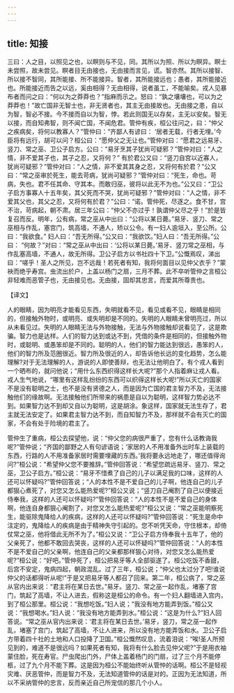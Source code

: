 ```yaml
---
---
---
```

title: 知接
---



三曰：人之目，以照见之也，以瞑则与不见，同。其所以为照、所以为瞑异。瞑士未尝照，故未尝见。瞑者目无由接也，无由接而言见，谎。智亦然。其所以接智、所以接不智同，其所能接、所不能接异。智者，其所能接远也；愚者，其所能接近也。所能接近而告之以远，奚由相得？无由相得，说者虽工，不能喻矣。戎人见暴布者而问之曰：“何以为之莽莽也？”指麻而示之。怒曰：“孰之壤壤也，可以为之莽莽也！”故亡国非无智士也，非无贤者也，其主无由接故也。无由接之患，自以为智，智必不接。今不接而自以为智，悖。若此则国无以存矣，主无以安矣。智无以接，而自知弗智，则不闻亡国，不闻危君。管仲有疾，桓公往问之，曰：“仲父之疾病矣，将何以教寡人？”管仲曰：“齐鄙人有谚曰： ‘居者无载，行者无埋。’今臣将有远行，胡可以问？桓公曰：“愿仲父之无让也。”管仲对曰：“愿君之远易牙、竖刀、常之巫、卫公子启方。公曰：“易牙烹其子犹尚可疑邪？”管仲对曰：“人之情，非不爱其子也，其子之忍，又将何？” 有於君公又曰：“竖刀自宫以近寡人，犹尚可疑邪？”管仲对曰：“人之情，非不爱其其身之忍，又将何有於君？”公又曰：“常之巫审於死生，能去苛病，犹尚可疑邪？”管仲对曰：“死生，命也。苛病，失也。君不任其命、守其本。而敢归巫，彼将以此无不为也。”公又曰：“卫公子启方事寡人十五年矣，其父死而不哭，犹尚可疑邪？”管仲对曰：“人之情，非不爱其父也，其父之忍，又将何有於君？”公曰：“诺。管仲死，尽逐之。食不甘，宫不治，苛病起，朝不肃。居三年公曰：“仲父不亦过乎！孰谓仲父尽之乎！”於是皆复召而反。明年，公有病，常之巫从中出曰：“公将以某日薨。”易牙、竖刀、常之巫相与作乱，塞宫门，筑高墙，不通人，矫以公令。有一妇人逾垣入，至公所。公曰：“我欲食。” 妇人曰：“吾无所得。”公又曰：“我欲饮。”妇人曰：“吾无所得。”公曰： “何故？”对曰：“常之巫从中出曰：‘公将以某日薨。’易牙、竖刀常之巫相，与作乱塞高墙，不通人，故无所得。卫公子启方以书社四十下卫。”公慨焉叹，涕出曰：“嗟乎！圣人之所见，岂不远哉！若死者有知，我将何面目以见仲父衣乎？”蒙袂而绝乎寿宫。虫流出於户，上盖以杨门之扇，三月不葬。此不卒听管仲之言桓公非轻难而恶管子也，无由接见也。无由接，固却其忠言，而爱其所尊贵也。

【译文】

人的眼睛，因为明亮才能看见东西，失明就看不见，看见或看不见，眼睛是相同的，但接触外物时，或明亮、或失明却是不同的。失明的人眼睛未曾明亮过，所以从未看见过。失明的人眼睛无法与外物接触，无法与外物接触却说看见了，这是欺骗。智力也是达样。人们的智力达到或达不到，凭借的条件是相同的，但接触外物时，或聪明、或愚笨却是不同的。聪明的人，他们的智力能达到很远，愚笨的人，他们的智力所及范圈很近。智力所及很近的人，却告诉他长远的变化趋势，怎么能理解?对于无法理解的人，游说的人即使善辩，也无法让他明白了。有个戎人看到一个晒布的，就问他说；“用什么东西织得这样长大呢?”那个人指着麻让戎人看。戎人生气地说，“哪里有这样乱纷纷的东西可以织得这样长大呢!”所以灭亡的国家不是没有聪明之士，也不是没有贤德之人，而是因为亡国的君主智力不及，无法接触他们的缘故啊。无法接触他们所带来的祸患是自以为聪明，这样智力势必达不到。如果智力达不到却又自以为聪明，这是胡涂。象这样，国家就无法生存了，君主就无法安定了。如果君主智力达不到，而自知智力不及，那样就不会有灭亡的国家，不会有处于险境的君主了。

管仲生了重病，桓公去探望他，说：“仲父您的病很严重了，您有什么话教诲我呢?”管仲说；“齐国的鄙野之人有句谚语说；‘家居的人不用准备外出时车上装载的东西，行路的人不用准备家居时需要埋藏的东西。’我将要永远地走了，哪还值得询问?”桓公说：”希望仲父您不要推辞。”管仲回答说：“希望您疏远易牙、竖刀、常之巫，卫公子启方。”桓公说：“易牙不惜煮了自己的儿子以满足我的口味，这样的人还可以怀疑吗?”管仲回答说；“人的本性不是不爱自己的儿子啊，他连自己的儿子都狠心煮死了，对您又怎么能热爱呢?”桓公又说；“竖刀自己阉割了自己以便接近侍奉我，这样的人还可以怀疑吗?”管仲回答说：“人的本性不是不爱自己的身体啊，他连自身都狠心阉割了，对您又怎么能热爱呢?”桓公又说：“常之巫能明察死生，能驱除鬼降给人的疾病，这样的人还可以怀疑吗?”管仲回答说：“死生是命中注定的，鬼降给人的疾病是由于精神失守引起的。您不听凭天命，守住根本，却倚仗常之巫，他将借此无所不为了。”桓公又说：“卫公子启方侍奉我十五年了，他的父亲死了，他都不敢回去哭丧，这样的人还可以怀疑吗?”管仲回答说：“人的本性不是不爱自己的父亲啊，他连自己的父亲都那样狠心对待，对您又怎么能热爱呢?”桓公说：“好吧。”管仲死了，桓公把易牙等人全部驱遂了。桓公吃饭不香甜，后宫不安定，鬼病四起，朝政混乱。过了三年，桓公说；“仲父也太过分了吧!谁说仲父的话都得听从呢!”于是又把易牙等人都召了回来。第二年，桓公病了，常之巫从官内出来说：“君主将在某日去世。”易牙。竖刀、常之巫一起作乱，堵塞了宫门，筑起了高墙，不让人进去，假称这是桓公的命令。有一个妇人翻墙进入宫内，到了桓公那里。桓公说：“我想吃饭。”妇人说；“我没有地方能弄到饭。”桓公又说：“我想喝水。”妇人说：“我没有地方能弄到水。”桓公说：“这是为什么?”妇人回答说。“常之巫从官内出来说：‘君主将在某日去世。’易牙，竖刀，常之巫一起作乱，堵塞了宫门，筑起了高墙，不让人进来，所以没有地方能弄饭和水。卫公子启方带着四十社的土地和人口投降了卫国。”桓公慨然叹息，流着泪说：“唉!圣人所预见到的，难道不是很远吗？如果死者有知，我将有什么脸去见仲父呢?”于是用衣袖蒙住脸，死在寿官。尸虫爬出门外，尸体上盖着杨门的门扇，过了三个月不能停柩，过了九个月不能下葬。这是因为桓公不能始终听从管忡的话啊。桓公不是轻视灾难、厌恶管仲，而是智力不及，无法知道管仲的话是对的。正因为无法知道，所以不采纳管仲的忠言，反而亲近自己所宠信的那几个小人。